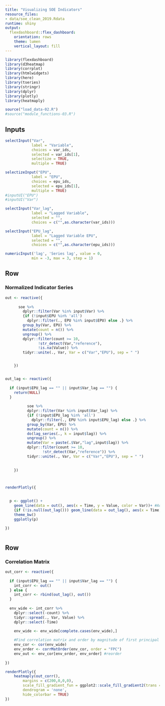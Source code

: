 ```yaml
---
title: "Visualizing SOE Indicators"
resource_files:
- data/soe_clean_2019.Rdata
runtime: shiny
output:
  flexdashboard::flex_dashboard:
    orientation: rows
    theme: lumen
    vertical_layout: fill
---
```


```r
library(flexdashboard)
library(d3heatmap)
library(corrplot)
library(htmlwidgets)
library(here)
library(tseries)
library(stringr)
library(dplyr)
library(plotly)
library(heatmaply)

source("load_data-02.R")
#source("module_functions-03.R")
```

Inputs {.sidebar}
-----------------------------------------------------------------------
```r

selectInput("Var",
            label = "Variable",
            choices = var_ids,
            selected = var_ids[1],
            selectize = TRUE,
            multiple = TRUE)

selectizeInput("EPU",
            label = "EPU",
            choices = epu_ids,
            selected = epu_ids[1],
            multiple = TRUE)
#inputUI("EPU")
#inputUI("Var")

selectInput("Var_lag",
            label = "Lagged Variable",
            selected = "",
            choices = c("",as.character(var_ids)))

selectInput("EPU_lag",
            label = "Lagged Variable EPU",
            selected = "",
            choices = c("",as.character(epu_ids)))

numericInput('lag', 'Series lag', value = 0,
            min = -3, max = 3, step = 1)
```


Row {data-height=500}
-------------------------------------

### Normalized Indicator Series

```r
out <- reactive({
      
      soe %>%
        dplyr::filter(Var %in% input$Var) %>% 
        {if (!input$EPU %in% 'all')
          dplyr::filter(., EPU %in% input$EPU) else .} %>% 
        group_by(Var, EPU) %>%
        mutate(count = n()) %>%
        ungroup() %>%
        dplyr::filter(count >= 10,
               !str_detect(Var,"reference"),
               !is.na(Value)) %>%
        tidyr::unite(., Var, Var = c("Var","EPU"), sep = " ")


    })


out_lag <- reactive({
  
  if (input$EPU_lag == "" || input$Var_lag == "") {
    return(NULL)
  }
  
          soe %>%
          dplyr::filter(Var %in% input$Var_lag) %>%
          {if (!input$EPU_lag %in% 'all')
            dplyr::filter(., EPU %in% input$EPU_lag) else .} %>%
          group_by(Var, EPU) %>%
          mutate(count = n()) %>%
          do(lag_series(., k = input$lag)) %>%
          ungroup() %>%
          mutate(Var = paste(.$Var,"lag",input$lag)) %>%
          dplyr::filter(count >= 10,
                 !str_detect(Var,"reference")) %>%
          tidyr::unite(., Var, Var = c("Var","EPU"), sep = " ")
        
    
    })



renderPlotly({
  

  p <- ggplot() +
    geom_line(data = out(), aes(x = Time, y = Value, color = Var))+ #Add both data sets in one ggplot
    {if (!is.null(out_lag())) geom_line(data = out_lag(), aes(x = Time, y = Value, color = Var))}
    theme_bw()
    ggplotly(p)

})



```

Row {data-height=500}
-------------------------------------
   
### Correlation Matrix


```r
out_corr <- reactive({
  
  if (input$EPU_lag == "" || input$Var_lag == "") {
    int_corr <- out()
  } else {
    int_corr <- rbind(out_lag(), out())  
  }
  
  env_wide <- int_corr %>% 
    dplyr::select(-count) %>%
    tidyr::spread(., Var, Value) %>% 
    dplyr::select(-Time) 
    
    env_wide <- env_wide[complete.cases(env_wide),]

    #Find correlation matrix and order by magnitude of first principal component
    env_cor <- cor(env_wide)
    env_order <- corrMatOrder(env_cor, order = "FPC")
    env_out <- env_cor[env_order, env_order] #reorder
  
})

renderPlotly({
    heatmaply(out_corr(),
        margins = c(200,0,0,0),
        scale_fill_gradient_fun = ggplot2::scale_fill_gradient2(trans = "reverse"),
        dendrogram = 'none',
        hide_colorbar = TRUE)
})


```
    
